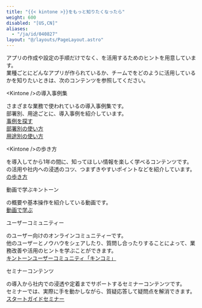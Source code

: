 ```yaml
---
title: "{{< kintone >}}をもっと知りたくなったら"
weight: 600
disabled: "[US,CN]"
aliases:
  - "/ja/id/040827"
layout: "@/layouts/PageLayout.astro"
---
```




アプリの作成や設定の手順だけでなく、<Kintone />を活用するためのヒントを用意しています。  
業種ごとにどんなアプリが作られているか、チームで<Kintone />をどのように活用しているかを知りたいときは、次のコンテンツを参照してください。

<Heading id="more_information_10">&lt;Kintone /&gt;の導入事例集</Heading>

さまざまな業務で使われている<Kintone />の導入事例集です。  
部署別、用途ごとに、導入事例を紹介しています。  
[事例を探す](https://kintone-sol.cybozu.co.jp/cases/#case_search)  
[部署別の使い方](https://kintone.cybozu.co.jp/jobtype/)  
[用途別の使い方](https://kintone.cybozu.co.jp/purpose/)  

<Heading id="more_information_20">&lt;Kintone /&gt;の歩き方</Heading>

<Kintone />を導入してから1年の間に、知ってほしい情報を楽しく学べるコンテンツです。  
<Kintone />の活用や社内への浸透のコツ、つまずきやすいポイントなどを紹介しています。  
[<Kintone />の歩き方](https://kintone.cybozu.co.jp/support/arukikata/)

<Heading id="more_information_30">動画で学ぶキントーン</Heading>

<Kintone />の概要や基本操作を紹介している動画です。  
[動画で学ぶ](https://kintone.cybozu.co.jp/seminar/ondemand.html)

<Heading id="more_information_40">ユーザーコミュニティー</Heading>

<Kintone />のユーザー向けのオンラインコミュニティーです。  
他のユーザーとノウハウをシェアしたり、質問し合ったりすることによって、業務改善や<Kintone />活用のヒントを学ぶことができます。  
[キントーンユーザーコミュニティ「キンコミ」](https://kincom.cybozu.co.jp/)

<Heading id="more_information_50">セミナーコンテンツ</Heading>

<Kintone />の導入から社内での浸透や定着までサポートするセミナーコンテンツです。  
セミナーでは、実際に手を動かしながら、質疑応答して疑問点を解消できます。  
[スタートガイドセミナー](https://kintone.cybozu.co.jp/support/arukikata/kintone-startguide-seminar/)
